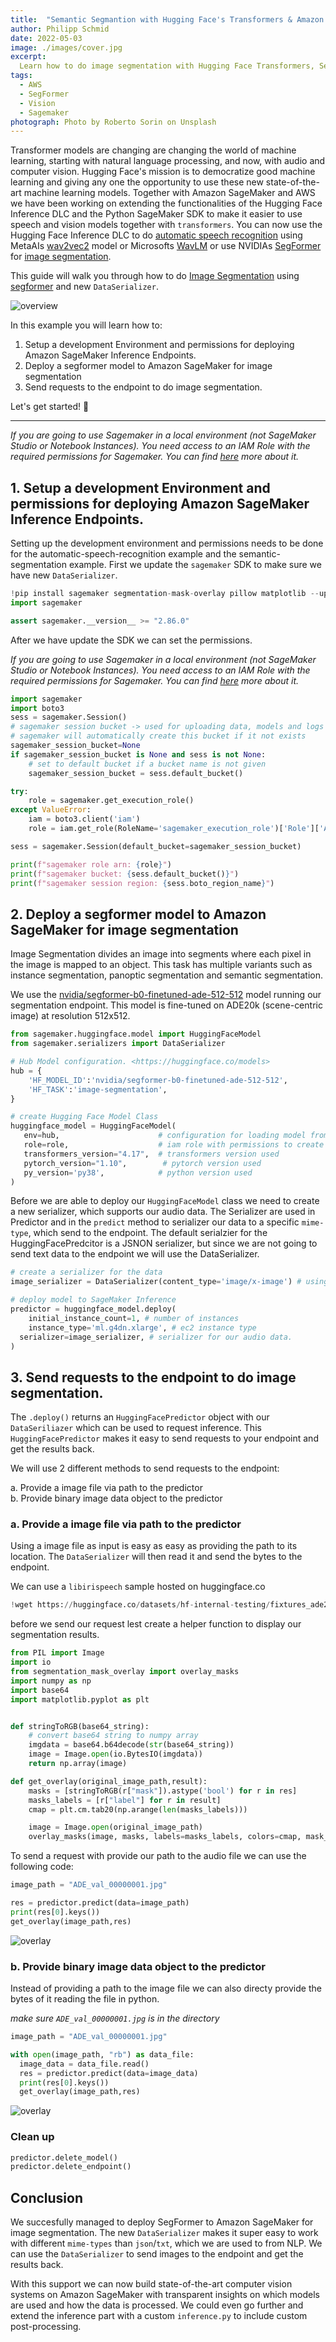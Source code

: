 ```yaml
---
title:  "Semantic Segmantion with Hugging Face's Transformers & Amazon SageMaker"
author: Philipp Schmid
date: 2022-05-03
image: ./images/cover.jpg
excerpt:
  Learn how to do image segmentation with Hugging Face Transformers, SegFormer and Amazon SageMaker.
tags:
  - AWS
  - SegFormer
  - Vision
  - Sagemaker
photograph: Photo by Roberto Sorin on Unsplash
---
```


Transformer models are changing are changing the world of machine learning, starting with natural language processing, and now, with audio and computer vision. Hugging Face's mission is to democratize good machine learning and giving any one the opportunity to use these new state-of-the-art machine learning models. 
Together with Amazon SageMaker and AWS we have been working on extending the functionalities of the Hugging Face Inference DLC and the Python SageMaker SDK to make it easier to use speech and vision models together with `transformers`. 
You can now use the Hugging Face Inference DLC to do [automatic speech recognition](https://huggingface.co/tasks/automatic-speech-recognition) using MetaAIs [wav2vec2](https://arxiv.org/abs/2006.11477) model or Microsofts [WavLM](https://arxiv.org/abs/2110.13900) or use NVIDIAs [SegFormer](https://arxiv.org/abs/2105.15203) for [image segmentation](https://huggingface.co/tasks/image-segmentation).


This guide will walk you through how to do [Image Segmentation](https://huggingface.co/tasks/image-segmentation) using [segformer](https://huggingface.co/nvidia/segformer-b0-finetuned-ade-512-512) and new `DataSerializer`.
 
![overview](images/semantic_segmentation.png)


In this example you will learn how to: 

1. Setup a development Environment and permissions for deploying Amazon SageMaker Inference Endpoints.
2. Deploy a segformer model to Amazon SageMaker for image segmentation
3. Send requests to the endpoint to do image segmentation.
   
Let's get started! 🚀

---

*If you are going to use Sagemaker in a local environment (not SageMaker Studio or Notebook Instances). You need access to an IAM Role with the required permissions for Sagemaker. You can find [here](https://docs.aws.amazon.com/sagemaker/latest/dg/sagemaker-roles.html) more about it.*


## 1. Setup a development Environment and permissions for deploying Amazon SageMaker Inference Endpoints.

Setting up the development environment and permissions needs to be done for the automatic-speech-recognition example and the semantic-segmentation example. First we update the `sagemaker` SDK to make sure we have new `DataSerializer`. 


```python
!pip install sagemaker segmentation-mask-overlay pillow matplotlib --upgrade
import sagemaker

assert sagemaker.__version__ >= "2.86.0"
```

After we have update the SDK we can set the permissions.

_If you are going to use Sagemaker in a local environment (not SageMaker Studio or Notebook Instances). You need access to an IAM Role with the required permissions for Sagemaker. You can find [here](https://docs.aws.amazon.com/sagemaker/latest/dg/sagemaker-roles.html) more about it._


```python
import sagemaker
import boto3
sess = sagemaker.Session()
# sagemaker session bucket -> used for uploading data, models and logs
# sagemaker will automatically create this bucket if it not exists
sagemaker_session_bucket=None
if sagemaker_session_bucket is None and sess is not None:
    # set to default bucket if a bucket name is not given
    sagemaker_session_bucket = sess.default_bucket()

try:
    role = sagemaker.get_execution_role()
except ValueError:
    iam = boto3.client('iam')
    role = iam.get_role(RoleName='sagemaker_execution_role')['Role']['Arn']

sess = sagemaker.Session(default_bucket=sagemaker_session_bucket)

print(f"sagemaker role arn: {role}")
print(f"sagemaker bucket: {sess.default_bucket()}")
print(f"sagemaker session region: {sess.boto_region_name}")
```


## 2. Deploy a segformer model to Amazon SageMaker for image segmentation


Image Segmentation divides an image into segments where each pixel in the image is mapped to an object. This task has multiple variants such as instance segmentation, panoptic segmentation and semantic segmentation.

We use the [nvidia/segformer-b0-finetuned-ade-512-512](https://huggingface.co/nvidia/segformer-b0-finetuned-ade-512-512) model running our segmentation endpoint. This model is fine-tuned on ADE20k (scene-centric image) at resolution 512x512.



```python
from sagemaker.huggingface.model import HuggingFaceModel
from sagemaker.serializers import DataSerializer

# Hub Model configuration. <https://huggingface.co/models>
hub = {
    'HF_MODEL_ID':'nvidia/segformer-b0-finetuned-ade-512-512',
    'HF_TASK':'image-segmentation',
}

# create Hugging Face Model Class
huggingface_model = HuggingFaceModel(
   env=hub,                      # configuration for loading model from Hub
   role=role,                    # iam role with permissions to create an Endpoint
   transformers_version="4.17",  # transformers version used
   pytorch_version="1.10",        # pytorch version used
   py_version='py38',            # python version used
)

```

Before we are able to deploy our `HuggingFaceModel` class we need to create a new serializer, which supports our audio data. The Serializer are used in Predictor and in the `predict` method to serializer our data to a specific `mime-type`, which send to the endpoint. The default serialzier for the HuggingFacePredcitor is a JSNON serializer, but since we are not going to send text data to the endpoint we will use the DataSerializer.


```python
# create a serializer for the data
image_serializer = DataSerializer(content_type='image/x-image') # using x-image to support multiple image formats

# deploy model to SageMaker Inference
predictor = huggingface_model.deploy(
	initial_instance_count=1, # number of instances
	instance_type='ml.g4dn.xlarge', # ec2 instance type
  serializer=image_serializer, # serializer for our audio data.
)
```

## 3. Send requests to the endpoint to do image segmentation.

The `.deploy()` returns an `HuggingFacePredictor` object with our `DataSeriliazer` which can be used to request inference. This `HuggingFacePredictor` makes it easy to send requests to your endpoint and get the results back.

We will use 2 different methods to send requests to the endpoint:

a. Provide a image file via path to the predictor  
b. Provide binary image data object to the predictor

### a. Provide a image file via path to the predictor

Using a image file as input is easy as easy as providing the path to its location. The `DataSerializer` will then read it and send the bytes to the endpoint. 

We can use a `libirispeech` sample hosted on huggingface.co


```python
!wget https://huggingface.co/datasets/hf-internal-testing/fixtures_ade20k/raw/main/ADE_val_00000001.jpg
```

before we send our request lest create a helper function to display our segmentation results.


```python
from PIL import Image
import io
from segmentation_mask_overlay import overlay_masks
import numpy as np
import base64
import matplotlib.pyplot as plt


def stringToRGB(base64_string):
    # convert base64 string to numpy array
    imgdata = base64.b64decode(str(base64_string))
    image = Image.open(io.BytesIO(imgdata))
    return np.array(image)

def get_overlay(original_image_path,result):
    masks = [stringToRGB(r["mask"]).astype('bool') for r in res]
    masks_labels = [r["label"] for r in result]
    cmap = plt.cm.tab20(np.arange(len(masks_labels)))

    image = Image.open(original_image_path)
    overlay_masks(image, masks, labels=masks_labels, colors=cmap, mask_alpha=0.5)
```

To send a request with provide our path to the audio file we can use the following code:


```python
image_path = "ADE_val_00000001.jpg"

res = predictor.predict(data=image_path)
print(res[0].keys())
get_overlay(image_path,res)
```
    
![overlay](images/example.png)
    


### b. Provide binary image data object to the predictor

Instead of providing a path to the image file we can also directy provide the bytes of it reading the file in python.

_make sure `ADE_val_00000001.jpg` is in the directory_


```python
image_path = "ADE_val_00000001.jpg"

with open(image_path, "rb") as data_file:
  image_data = data_file.read()
  res = predictor.predict(data=image_data)
  print(res[0].keys())
  get_overlay(image_path,res)
```
    
![overlay](images/example.png)
    


### Clean up


```python
predictor.delete_model()
predictor.delete_endpoint()
```

## Conclusion

We succesfully managed to deploy SegFormer to Amazon SageMaker for image segmentation. The new `DataSerializer` makes it super easy to work with different `mime-types` than `json`/`txt`, which we are used to from NLP.  We can use the `DataSerializer` to send images to the endpoint and get the results back.

With this support we can now build state-of-the-art computer vision systems on Amazon SageMaker with transparent insights on which models are used and how the data is processed. We could even go further and extend the inference part with a custom `inference.py` to include custom post-processing.
